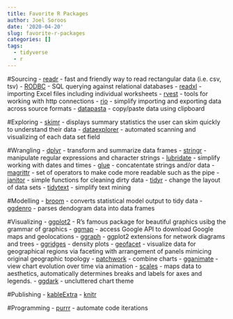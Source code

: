 ```yaml
---
title: Favorite R Packages
author: Joel Soroos
date: '2020-04-20'
slug: favorite-r-packages
categories: []
tags:
  - tidyverse
  - r
---
```



#Sourcing
-    [readr](https://readr.tidyverse.org/) - fast and friendly way to read rectangular data (i.e. csv, tsv)
-    [RODBC](https://cran.r-project.org/web/packages/RODBC/vignettes/RODBC.pdf) - SQL querying against relational databases
-    [readxl](https://tutorials.methodsconsultants.com/posts/reading-and-writing-excel-files-with-r-using-readxl-and-writexl/) - importing Excel files including individual worksheets
-    [rvest](https://github.com/tidyverse/rvest/blob/master/README.md) -  tools for working with http connections
-    [rio](https://cran.r-project.org/web/packages/rio/vignettes/rio.html) - simplify importing and exporting data across source formats
-    [datapasta](https://cran.r-project.org/web/packages/datapasta/vignettes/how-to-datapasta.html) - copy/paste data using clipboard


#Exploring
-    [skimr](https://www.rdocumentation.org/packages/skimr/versions/2.1) - displays summary statistics the user can skim quickly to understand their data
-    [dataexplorer](https://www.rdocumentation.org/packages/DataExplorer/versions/0.8.0) - automated scanning and visualizing of each data set field


#Wrangling
-    [dplyr](http://genomicsclass.github.io/book/pages/dplyr_tutorial.html) - transform and summarize data frames
-    [stringr](https://stringr.tidyverse.org/) - manipulate regular expressions and character strings
-    [lubridate](https://lubridate.tidyverse.org/) - simplify working with dates and times
-    [glue](https://github.com/tidyverse/glue) - concatentate strings and/or data
-    [magrittr](https://magrittr.tidyverse.org/) - set of operators to make code more readable such as the pipe
-    [janitor](https://garthtarr.github.io/meatR/janitor.html) - simple functions for cleaning dirty data
-    [tidyr](https://tidyr.tidyverse.org/) - change the layout of data sets
-    [tidytext](https://cran.r-project.org/web/packages/tidytext/vignettes/tidytext.html) - simplify text mining


#Modelling
-    [broom](http://varianceexplained.org/r/broom-intro/) - converts statistical model output to tidy data
-    [ggdenro](https://cran.r-project.org/web/packages/ggdendro/vignettes/ggdendro.html) - parses dendogram data into data frames


#Visualizing
-    [ggplot2](https://ggplot2.tidyverse.org/) - R's famous package for beautiful graphics usibg the grammar of graphics
-    [ggmap](https://www.rdocumentation.org/packages/ggmap/versions/3.0.0) - access Google API to download Google maps and geolocations
-    [ggraph](https://github.com/thomasp85/ggraph) - ggplot2 extensions for network diagrams and trees
-    [ggridges](https://wilkelab.org/ggridges/articles/introduction.html) - density plots
-    [geofacet](https://hafen.github.io/geofacet/) -  visualize data for geographical regions via faceting with arrangement of panels mimicing original geographic topology
-    [patchwork](https://www.rdocumentation.org/packages/patchwork/versions/1.0.0/topics/patchwork-package) - combine charts
-    [gganimate](https://gganimate.com/) - view chart evolution over time via animation
-    [scales](https://cran.r-project.org/web/packages/scales/scales.pdf) - maps data to aesthetics, automatically determines breaks and labels for axes and legends.
-    [ggdark](https://cran.r-project.org/web/packages/ggdark/readme/README.html) - uncluttered chart theme


#Publishing
-    [kableExtra](https://haozhu233.github.io/kableExtra/awesome_table_in_html.html)
-    [knitr](https://yihui.org/knitr/)


#Programming
-    [purrr](https://towardsdatascience.com/functional-programming-in-r-with-purrr-469e597d0229) - automate code iterations 
